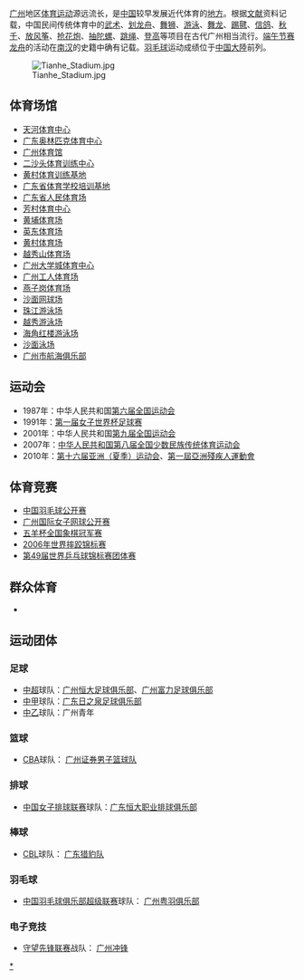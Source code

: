 {{NoteTA
|G1=Football
}}
[[广州|广州]]地区[[体育|体育]][[运动|运动]]源远流长，是[[中国|中国]]较早发展近代体育的[[地方|地方]]。根据[[文献|文献]]资料记载，中国民间传统体育中的[[中国武术|武术]]、[[划龙舟|划龙舟]]、[[舞狮|舞狮]]、[[游泳|游泳]]、[[舞龙|舞龙]]、[[踢毽|踢毽]]、[[信鸽|信鸽]]、[[秋千|秋千]]、[[放风筝|放风筝]]、[[抢花炮|抢花炮]]、[[抽陀螺|抽陀螺]]、[[跳绳|跳绳]]、[[登高|登高]]等项目在古代广州相当流行。[[端午节|端午节]][[赛龙舟|赛龙舟]]的活动在[[南汉|南汉]]的史籍中确有记载。{{when|目前}}[[羽毛球|羽毛球]]运动成绩位于[[中国大陸|中国大陸]]前列。

[[File:Tianhe_Stadium.jpg|right]]

== 体育场馆 ==
*[[天河体育中心|天河体育中心]]
*[[广东奥林匹克体育中心|广东奥林匹克体育中心]]
*[[广州体育馆|广州体育馆]]
*[[二沙头体育训练中心|二沙头体育训练中心]]
*[[黄村体育训练基地|黄村体育训练基地]]
*[[广东省体育学校培训基地|广东省体育学校培训基地]]
*[[广东省人民体育场|广东省人民体育场]]
*[[芳村体育中心|芳村体育中心]]
*[[黄埔体育场|黄埔体育场]]
*[[英东体育场|英东体育场]]
*[[黄村体育场|黄村体育场]]
*[[越秀山体育场|越秀山体育场]]
*[[广州大学城体育中心|广州大学城体育中心]]
*[[广州工人体育场|广州工人体育场]]
*[[燕子岗体育场|燕子岗体育场]]
*[[沙面网球场|沙面网球场]]
*[[珠江游泳场|珠江游泳场]]
*[[越秀游泳场|越秀游泳场]]
*[[海角红楼游泳场|海角红楼游泳场]]
*[[沙面泳场|沙面泳场]]
*[[广州市航海俱乐部|广州市航海俱乐部]]

== 运动会 ==
*1987年：中华人民共和国[[中华人民共和国第六届全运会|第六届全国运动会]]
*1991年：[[1991年女子世界杯足球赛|第一届]][[女子世界杯足球赛|女子世界杯足球赛]]
*2001年：中华人民共和国[[中华人民共和国第九届全运会|第九届全国运动会]]
*2007年：[[中华人民共和国第八届全国少数民族传统体育运动会|中华人民共和国第八届全国少数民族传统体育运动会]]
*2010年：[[2010年亚洲运动会|第十六届]][[亚洲运动会|亚洲（夏季）运动会]]、[[2010年亚洲残疾人运动会|第一屆亞洲殘疾人運動會]]

== 体育竞赛 ==
*[[中国羽毛球公开赛|中国羽毛球公开赛]]
*[[广州国际女子网球公开赛|广州国际女子网球公开赛]]
*[[五羊杯全国象棋冠军赛|五羊杯全国象棋冠军赛]]
*[[2006年世界摔跤锦标赛|2006年世界摔跤锦标赛]]
*[[第49届世界乒乓球锦标赛团体赛|第49届世界乒乓球锦标赛团体赛]]

== 群众体育 ==
*{{link-yue|横渡珠江活动|橫渡珠江}}

== 运动团体 ==
=== 足球 ===
*[[中国足球超级联赛|中超]]球队：[[广州恒大足球俱乐部|广州恒大足球俱乐部]]、[[广州富力足球俱乐部|广州富力足球俱乐部]]
*[[中国足球甲级联赛|中甲]]球队：[[广东日之泉足球俱乐部|广东日之泉足球俱乐部]]
*[[中国足球乙级联赛|中乙]]球队：广州青年

=== 篮球 ===
*[[中国男子篮球职业联赛|CBA]]球队： [[广州证券男子篮球队|广州证券男子篮球队]]

=== 排球 ===
*[[中国女子排球联赛|中国女子排球联赛]]球队：[[广东恒大职业排球俱乐部|广东恒大职业排球俱乐部]]

=== 棒球 ===
*[[中国棒球联赛|CBL]]球队： [[广东猎豹队|广东猎豹队]]

=== 羽毛球 ===
*[[中国羽毛球俱乐部超级联赛|中国羽毛球俱乐部超级联赛]]球队： [[广州粤羽俱乐部|广州粤羽俱乐部]]

=== 电子竞技 ===
*[[守望先锋联赛|守望先锋联赛]]战队： [[广州冲锋|广州冲锋]]

[[Category:广州体育|*]]
